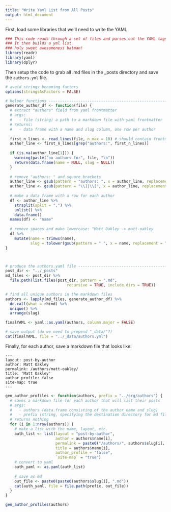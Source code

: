 ```yaml
---
title: "Write Yaml List from All Posts"
output: html_document
---
```


First, load some libraries that we'll need to write the YAML

```r
### This code reads through a set of files and parses out the YAML tags
### It then builds a yml list
### holy sweet awesomeness batman!
library(readr)
library(yaml)
library(dplyr)

```

Then setup the code to grab all .md files in the _posts directory and save the `authors.yml` file. 

```r
# avoid strings becoming factors
options(stringsAsFactors = FALSE)

# helper functions --------------------------------------------------------
generate_author_df <- function(file) {
  # extract "authors" field from yaml frontmatter
  # args:
  #   - file (string) a path to a markdown file with yaml frontmatter
  # returns:
  #   - data frame with a name and slug column, one row per author
  
  first_n_lines <- read_lines(file, n_max = 10) # should contain frontmatter
  author_line <- first_n_lines[grep("authors:", first_n_lines)]
  
  if (is.na(author_line[1])) {
    warning(paste("no authors for", file, "\n"))
    return(data.frame(name = NULL, slug = NULL))
  }
  
  # remove "authors: " and square brackets
  author_line <- gsub(pattern = "authors: ", x = author_line, replacement = "" )
  author_line <- gsub(pattern = "\\]|\\[", x = author_line, replacement = "" )
  
  # make a data frame with a row for each author
  df <- author_line %>%
    strsplit(split = ",") %>%
    unlist() %>%
    data.frame() 
  names(df) <- "name"
  
  # remove spaces and make lowercase: "Matt Oakley -> matt-oakley
  df %>%
    mutate(name = trimws(name), 
           slug = tolower(gsub(pattern = " ", x = name, replacement = "-"))) 
}



# produce the authors.yaml file -----------------------------------------
post_dir <- "../_posts"
md_files <- post_dir %>%
  file.path(list.files(post_dir, pattern = ".md", 
                           recursive = TRUE, include.dirs = TRUE))

# find all unique authors in the markdown files
authors <- lapply(md_files, generate_author_df) %>%
  do.call(what = rbind) %>%
  unique() %>%
  arrange(slug) 

finalYAML <- yaml::as.yaml(authors, column.major = FALSE)

# save output (do we need to prepend "_data/"?)
cat(finalYAML, file = "../_data/authors.yml")
```

Finally, for each author, save a markdown file that looks like: 

```
---
layout: post-by-author
author: Matt Oakley
permalink: /authors/matt-oakley/
title: 'Matt Oakley'
author_profile: false
site-map: true
---
```

```r
gen_author_profiles <- function(authors, prefix = "../org/authors") {
  # saves a markdown file for each author that will list their posts
  # args:
  #   - authors (data.frame consisting of the author name and slug)
  #   - prefix (string, specifying the destination directory for md files)
  # returns nothing
  for (i in 1:nrow(authors)) {
    # make a list with the name, layout, etc.
    auth_list <- list(layout = "post-by-author", 
                      author = authors$name[i], 
                      permalink = paste0("/authors/", authors$slug[i], "/"), 
                      title = authors$name[i], 
                      author_profile = "false",
                      `site-map` = "true")
    # convert to yaml
    auth_yaml <- as.yaml(auth_list)
    
    # save as md
    out_file <- paste0(paste0(authors$slug[i], ".md"))
    cat(auth_yaml, file = file.path(prefix, out_file))
  }
}

gen_author_profiles(authors)
```
